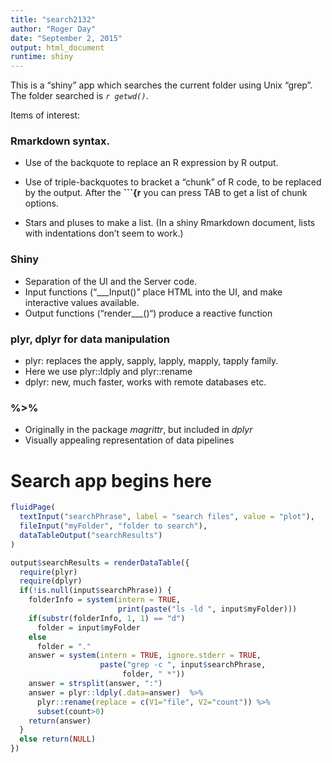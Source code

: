 ```yaml
---
title: "search2132"
author: "Roger Day"
date: "September 2, 2015"
output: html_document
runtime: shiny
---
```


This is a "shiny" app which searches the current folder using Unix "grep". The folder searched is _`r getwd()`_. 

Items of interest:

### Rmarkdown syntax.

  + Use of the backquote to replace an R expression by R output.
  
  + Use of triple-backquotes to bracket a "chunk" of R code, to be replaced by the output. After the __```{r__  you can press TAB to get a list of chunk options.

  + Stars and pluses to make a list.  (In a shiny Rmarkdown document, lists with indentations don't seem to work.)
  
  
### Shiny
  + Separation of the UI and the Server code.
  + Input functions ("___Input()" place HTML into the UI, and make interactive values available.
  + Output functions ("render___()") produce a reactive function 

### plyr, dplyr  for data manipulation
- plyr:  replaces the apply, sapply, lapply, mapply, tapply family.
- Here we use plyr::ldply  and  plyr::rename
- dplyr: new, much faster, works with remote databases etc. 

### %>%
- Originally in the package _magrittr_, but included in _dplyr_
- Visually appealing representation of data pipelines

















# Search app begins here

```r
fluidPage(
  textInput("searchPhrase", label = "search files", value = "plot"),
  fileInput("myFolder", "folder to search"),
  dataTableOutput("searchResults")
)

output$searchResults = renderDataTable({
  require(plyr)
  require(dplyr)
  if(!is.null(input$searchPhrase)) {
    folderInfo = system(intern = TRUE, 
                        print(paste("ls -ld ", input$myFolder)))
    if(substr(folderInfo, 1, 1) == "d")
      folder = input$myFolder
    else
      folder = "."
    answer = system(intern = TRUE, ignore.stderr = TRUE,
                    paste("grep -c ", input$searchPhrase,  
                         folder, " *"))
    answer = strsplit(answer, ":")
    answer = plyr::ldply(.data=answer)  %>% 
      plyr::rename(replace = c(V1="file", V2="count")) %>%
      subset(count>0) 
    return(answer)
  }
  else return(NULL)
})
```



